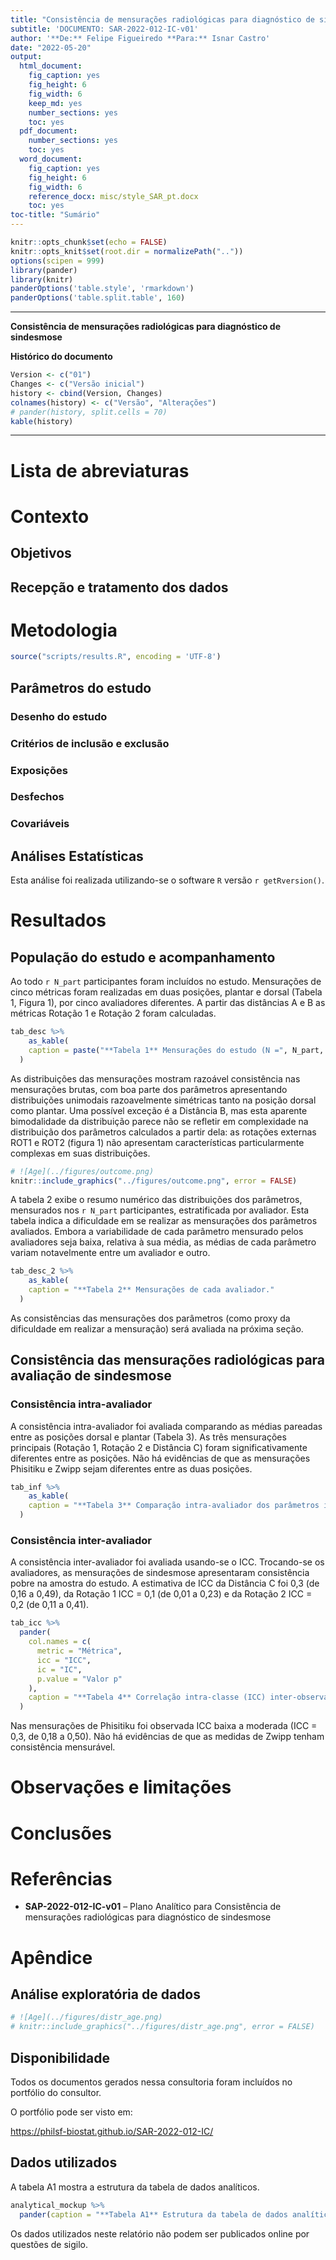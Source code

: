 ```yaml
---
title: "Consistência de mensurações radiológicas para diagnóstico de sindesmose"
subtitle: 'DOCUMENTO: SAR-2022-012-IC-v01'
author: '**De:** Felipe Figueiredo **Para:** Isnar Castro'
date: "2022-05-20"
output:
  html_document:
    fig_caption: yes
    fig_height: 6
    fig_width: 6
    keep_md: yes
    number_sections: yes
    toc: yes
  pdf_document:
    number_sections: yes
    toc: yes
  word_document:
    fig_caption: yes
    fig_height: 6
    fig_width: 6
    reference_docx: misc/style_SAR_pt.docx
    toc: yes
toc-title: "Sumário"
---
```


```r
knitr::opts_chunk$set(echo = FALSE)
knitr::opts_knit$set(root.dir = normalizePath(".."))
options(scipen = 999)
library(pander)
library(knitr)
panderOptions('table.style', 'rmarkdown')
panderOptions('table.split.table', 160)
```

---

\newpage

**Consistência de mensurações radiológicas para diagnóstico de sindesmose**

**Histórico do documento**

```r
Version <- c("01")
Changes <- c("Versão inicial")
history <- cbind(Version, Changes)
colnames(history) <- c("Versão", "Alterações")
# pander(history, split.cells = 70)
kable(history)
```

---

# Lista de abreviaturas

# Contexto

## Objetivos

## Recepção e tratamento dos dados

# Metodologia

```r
source("scripts/results.R", encoding = 'UTF-8')
```

## Parâmetros do estudo

### Desenho do estudo

### Critérios de inclusão e exclusão

### Exposições

### Desfechos

### Covariáveis

## Análises Estatísticas

Esta análise foi realizada utilizando-se o software `R` versão `r getRversion()`.

# Resultados

## População do estudo e acompanhamento

Ao todo `r N_part` participantes foram incluídos no estudo.
Mensurações de cinco métricas foram realizadas em duas posições, plantar e dorsal (Tabela 1, Figura 1), por cinco avaliadores diferentes.
A partir das distâncias A e B as métricas Rotação 1 e Rotação 2 foram calculadas.

```r
tab_desc %>%
    as_kable(
    caption = paste("**Tabela 1** Mensurações do estudo (N =", N_part, "participantes, 5 avaliadores).")
  )
```

As distribuições das mensurações mostram razoável consistência nas mensurações brutas, com boa parte dos parâmetros apresentando distribuições unimodais razoavelmente simétricas tanto na posição dorsal como plantar.
Uma possível exceção é a Distância B, mas esta aparente bimodalidade da distribuição parece não se refletir em complexidade na distribuição dos parâmetros calculados a partir dela: as rotações externas ROT1 e ROT2 (figura 1) não apresentam características particularmente complexas em suas distribuições.

```r
# ![Age](../figures/outcome.png)
knitr::include_graphics("../figures/outcome.png", error = FALSE)
```

A tabela 2 exibe o resumo numérico das distribuições dos parâmetros, mensurados nos `r N_part` participantes, estratificada por avaliador.
Esta tabela indica a dificuldade em se realizar as mensurações dos parâmetros avaliados.
Embora a variabilidade de cada parâmetro mensurado pelos avaliadores seja baixa, relativa à sua média, as médias de cada parâmetro variam notavelmente entre um avaliador e outro.

```r
tab_desc_2 %>%
    as_kable(
    caption = "**Tabela 2** Mensurações de cada avaliador."
  )
```

As consistências das mensurações dos parâmetros (como proxy da dificuldade em realizar a mensuração) será avaliada na próxima seção.

## Consistência das mensurações radiológicas para avaliação de sindesmose

### Consistência intra-avaliador

A consistência intra-avaliador foi avaliada comparando as médias pareadas entre as posições dorsal e plantar (Tabela 3).
As três mensurações principais (Rotação 1, Rotação 2 e Distância C) foram significativamente diferentes entre as posições.
Não há evidências de que as mensurações Phisitiku e Zwipp sejam diferentes entre as duas posições.

```r
tab_inf %>%
    as_kable(
    caption = "**Tabela 3** Comparação intra-avaliador dos parâmetros indicativos de sindesmose."
  )
```

### Consistência inter-avaliador

A consistência inter-avaliador foi avaliada usando-se o ICC.
Trocando-se os avaliadores, as mensurações de sindesmose apresentaram consistência
pobre
na amostra do estudo.
A estimativa de ICC da
Distância C foi 0,3 (de 0,16 a 0,49),
da Rotação 1 ICC = 0,1 (de 0,01 a 0,23)
e da Rotação 2 ICC = 0,2 (de 0,11 a 0,41).

```r
tab_icc %>%
  pander(
    col.names = c(
      metric = "Métrica",
      icc = "ICC",
      ic = "IC",
      p.value = "Valor p"
    ),
    caption = "**Tabela 4** Correlação intra-classe (ICC) inter-observador dos parâmetros indicativos de sindemose.",
  )
```

Nas mensurações de Phisitiku foi observada ICC baixa a moderada (ICC = 0,3, de 0,18 a 0,50).
Não há evidências de que as medidas de Zwipp tenham consistência mensurável.

# Observações e limitações

# Conclusões

# Referências

- **SAP-2022-012-IC-v01** -- Plano Analítico para Consistência de mensurações radiológicas para diagnóstico de sindesmose

# Apêndice

## Análise exploratória de dados

```r
# ![Age](../figures/distr_age.png)
# knitr::include_graphics("../figures/distr_age.png", error = FALSE)
```

## Disponibilidade

Todos os documentos gerados nessa consultoria foram incluídos no portfólio do consultor.

<!-- O cliente solicitou que esta análise seja mantida confidencial até uma futura data, determinada pelo próprio cliente. -->
<!-- Todos os documentos gerados nessa consultoria portanto não foram publicados online e apenas o título e o ano da análise foram incluídas no portfólio do consultor. -->
<!-- Após a data acordada, os documentos serão disponibilizados. -->

<!-- O cliente solicitou que esta análise seja mantida confidencial. -->
<!-- Todos os documentos gerados nessa consultoria portanto não foram publicados online e apenas o título e o ano da análise foram incluídas no portfólio do consultor. -->

O portfólio pode ser visto em:

<https://philsf-biostat.github.io/SAR-2022-012-IC/>

## Dados utilizados

A tabela A1 mostra a estrutura  da tabela de dados analíticos.

```r
analytical_mockup %>%
  pander(caption = "**Tabela A1** Estrutura da tabela de dados analíticos")
```

Os dados utilizados neste relatório não podem ser publicados online por questões de sigilo.
